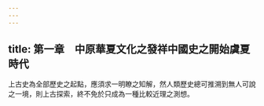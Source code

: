 ```yaml
---
---
---
```

title: 第一章　中原華夏文化之發祥中國史之開始虞夏時代
---




上古史為全部歷史之起點，應須求一明瞭之知解，然人類歷史總可推溯到無人可說之一境，則上古探索，終不免於只成為一種比較近理之測想。